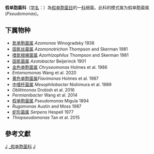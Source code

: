 {{Automatic taxobox
| taxon = Pseudomonadaceae
| authority = Winslow ''et al.'', 1917
| type genus = 假单胞菌属<br>''Pseudomonas'' 
| type genus authority = Migula, 1894
| synonyms = ''Azotobacteraceae'' <small>Pribram, 1933</small>
}}
'''假单胞菌科'''（[[学名|学名]]：{{lang|la|''Pseudomonadaceae''}}）為[[假单胞菌目|假单胞菌目]]的一[[科|科]]细菌。此科的模式属为假单胞菌属(''Pseudomonas'')。

==下属物种==
* [[氮单胞菌属|氮单胞菌属]] ''Azomonas'' Winogradsky 1938
* [[固氮丝菌属|固氮丝菌属]] ''Azomonotrichon'' Thompson and Skerman 1981
* [[嗜氮根瘤菌属|嗜氮根瘤菌属]] ''Azorhizophilus'' Thompson and Skerman 1981
* [[固氮菌属|固氮菌属]] ''Azotobacter'' Beijerinck 1901
* [[金色单胞菌属|金色单胞菌属]] ''Chryseomonas'' Holmes et al. 1986
* ''Entomomonas'' Wang et al. 2020
* [[黄色单胞菌属|黄色单胞菌属]]''Flavimonas'' Holmes et al. 1987
* [[中嗜杆菌属|中嗜杆菌属]] ''Mesophilobacter'' Nishimura et al. 1989
* ''Oblitimonas'' Drobish et al. 2016
* ''Permianibacter'' Wang et al. 2014
* [[假单胞菌属|假单胞菌属]] ''Pseudomonas'' Migula 1894
* ''Rugamonas'' Austin and Moss 1987
* [[蛇形菌属|蛇形菌属]] ''Serpens'' Hespell 1977
* ''Thiopseudomonas'' Tan et al. 2015

==參考文獻==
{{reflist}}

{{taxonbar}}

[[Category:革兰氏阴性菌|J]]
[[Category:_假单胞菌科|]]
[[Category:1917年描述的分类群|J]]